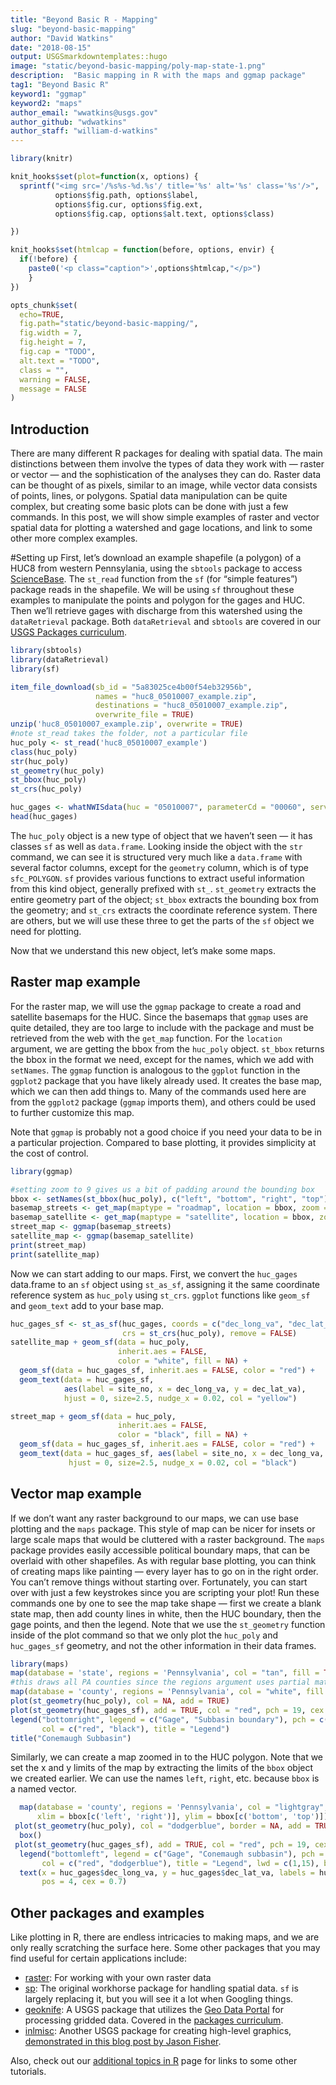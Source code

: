 ```yaml
---
title: "Beyond Basic R - Mapping"
slug: "beyond-basic-mapping"
author: "David Watkins"
date: "2018-08-15"
output: USGSmarkdowntemplates::hugo
image: "static/beyond-basic-mapping/poly-map-state-1.png"
description:  "Basic mapping in R with the maps and ggmap package"
tag1: "Beyond Basic R"
keyword1: "ggmap"
keyword2: "maps"
author_email: "wwatkins@usgs.gov"
author_github: "wdwatkins"
author_staff: "william-d-watkins"
---
```

```r
library(knitr)

knit_hooks$set(plot=function(x, options) {
  sprintf("<img src='/%s%s-%d.%s'/ title='%s' alt='%s' class='%s'/>",
          options$fig.path, options$label,
          options$fig.cur, options$fig.ext,
          options$fig.cap, options$alt.text, options$class)

})

knit_hooks$set(htmlcap = function(before, options, envir) {
  if(!before) {
    paste0('<p class="caption">',options$htmlcap,"</p>")
    }
})

opts_chunk$set(
  echo=TRUE,
  fig.path="static/beyond-basic-mapping/",
  fig.width = 7,
  fig.height = 7,
  fig.cap = "TODO",
  alt.text = "TODO",
  class = "",
  warning = FALSE,
  message = FALSE
)
```
## Introduction

There are many different R packages for dealing with spatial data. The main distinctions between them involve the types of data they work with --- raster or vector --- and the sophistication of the analyses they can do.  Raster data can be thought of as pixels, similar to an image, while vector data consists of points, lines, or polygons.  Spatial data manipulation can be quite complex, but creating some basic plots can be done with just a few commands. In this post, we will show simple examples of raster and vector spatial data for plotting a watershed and gage locations, and link to some other more complex examples.

#Setting up
First, let's download an example shapefile (a polygon) of a HUC8 from western Pennsylania, using the `sbtools` package to access [ScienceBase](https://www.sciencebase.gov/catalog/). The `st_read` function from the `sf` (for "simple features") package reads in the shapefile.  We will be using `sf` throughout these examples to manipulate the points and polygon for the gages and HUC.  Then we'll retrieve gages with discharge from this watershed using the `dataRetrieval` package.  Both `dataRetrieval` and `sbtools` are covered in our [USGS Packages curriculum](https://owi.usgs.gov/R/training-curriculum/usgs-packages/).

```r
library(sbtools)
library(dataRetrieval)
library(sf)

item_file_download(sb_id = "5a83025ce4b00f54eb32956b", 
                   names = "huc8_05010007_example.zip", 
                   destinations = "huc8_05010007_example.zip", 
                   overwrite_file = TRUE)
unzip('huc8_05010007_example.zip', overwrite = TRUE)
#note st_read takes the folder, not a particular file
huc_poly <- st_read('huc8_05010007_example')
class(huc_poly)
str(huc_poly)
st_geometry(huc_poly)
st_bbox(huc_poly)
st_crs(huc_poly)

huc_gages <- whatNWISdata(huc = "05010007", parameterCd = "00060", service="uv")
head(huc_gages)
```

The `huc_poly` object is a new type of object that we haven't seen --- it has classes `sf` as well as `data.frame`.  Looking inside the object with the `str` command, we can see it is structured very much like a `data.frame` with several factor columns, except for the `geometry` column, which is of type `sfc_POLYGON`.  `sf` provides various functions to extract useful information from this kind object, generally prefixed with `st_`.  `st_geometry` extracts the entire geometry part of the object; `st_bbox` extracts the bounding box from the geometry; and `st_crs` extracts the coordinate reference system.  There are others, but we will use these three to get the parts of the `sf` object we need for plotting.    

Now that we understand this new object, let's make some maps.

## Raster map example
For the raster map, we will use the `ggmap` package to create a road and satellite basemaps for the HUC.  Since the basemaps that `ggmap` uses are quite detailed, they are too large to include with the package and must be retrieved from the web with the `get_map` function.  For the `location` argument, we are getting the bbox from the `huc_poly` object.  `st_bbox` returns the bbox in the format we need, except for the names, which we add   with `setNames`.  The `ggmap` function is analogous to the `ggplot` function in the `ggplot2` package that you have likely already used.  It creates the base map, which we can then add things to.  Many of the commands used here are from the `ggplot2` package (`ggmap` imports them), and others could be used to further customize this map.  

Note that `ggmap` is probably not a good choice if you need your data to be in a particular projection.  Compared to base plotting, it provides simplicity at the cost of control.  

```r
library(ggmap)

#setting zoom to 9 gives us a bit of padding around the bounding box
bbox <- setNames(st_bbox(huc_poly), c("left", "bottom", "right", "top"))
basemap_streets <- get_map(maptype = "roadmap", location = bbox, zoom = 9)
basemap_satellite <- get_map(maptype = "satellite", location = bbox, zoom = 9)
street_map <- ggmap(basemap_streets) 
satellite_map <- ggmap(basemap_satellite)
print(street_map)
print(satellite_map)
```

Now we can start adding to our maps. First, we convert the `huc_gages` data.frame to an `sf` object using `st_as_sf`, assigning it the same coordinate reference system as `huc_poly` using `st_crs`.  `ggplot` functions like `geom_sf` and `geom_text` add to your base map.

```r
huc_gages_sf <- st_as_sf(huc_gages, coords = c("dec_long_va", "dec_lat_va"), 
                         crs = st_crs(huc_poly), remove = FALSE)
satellite_map + geom_sf(data = huc_poly,
                        inherit.aes = FALSE,
                        color = "white", fill = NA) +
  geom_sf(data = huc_gages_sf, inherit.aes = FALSE, color = "red") +
  geom_text(data = huc_gages_sf, 
            aes(label = site_no, x = dec_long_va, y = dec_lat_va),
            hjust = 0, size=2.5, nudge_x = 0.02, col = "yellow")

street_map + geom_sf(data = huc_poly,
                        inherit.aes = FALSE,
                        color = "black", fill = NA) +
  geom_sf(data = huc_gages_sf, inherit.aes = FALSE, color = "red") +
  geom_text(data = huc_gages_sf, aes(label = site_no, x = dec_long_va, y = dec_lat_va),
             hjust = 0, size=2.5, nudge_x = 0.02, col = "black")
```

## Vector map example
If we don't want any raster background to our maps, we can use base plotting and the `maps` package.  This style of map can be nicer for insets or large scale maps that would be cluttered with a raster background.  The `maps` package provides easily accessible political boundary maps, that can be overlaid with other shapefiles.  As with regular base plotting, you can think of creating maps like painting --- every layer has to go on in the right order.  You can't remove things without starting over.  Fortunately, you can start over with just a few keystrokes since you are scripting your plot!  Run these commands one by one to see the map take shape --- first we create a blank state map, then add county lines in white, then the HUC boundary, then the gage points, and then the legend.  Note that we use the `st_geometry` function inside of the plot command so that we only plot the `huc_poly` and `huc_gages_sf` geometry, and not the other information in their data frames.

```r
library(maps)
map(database = 'state', regions = 'Pennsylvania', col = "tan", fill = TRUE, border = NA)
#this draws all PA counties since the regions argument uses partial matching
map(database = 'county', regions = 'Pennsylvania', col = "white", fill = FALSE, add = TRUE)
plot(st_geometry(huc_poly), col = NA, add = TRUE)
plot(st_geometry(huc_gages_sf), add = TRUE, col = "red", pch = 19, cex = 0.7)
legend("bottomright", legend = c("Gage", "Subbasin boundary"), pch = c(19,NA), lty = c(NA, 1),
       col = c("red", "black"), title = "Legend")
title("Conemaugh Subbasin")


```

Similarly, we can create a map zoomed in to the HUC polygon.  Note that we set the x and y limits of the map by extracting the limits of the `bbox` object we created earlier.  We can use the names `left`, `right`, etc. because `bbox` is a named vector.  

```r
  map(database = 'county', regions = 'Pennsylvania', col = "lightgray", 
      xlim = bbox[c('left', 'right')], ylim = bbox[c('bottom', 'top')])
 plot(st_geometry(huc_poly), col = "dodgerblue", border = NA, add = TRUE)
  box()
 plot(st_geometry(huc_gages_sf), add = TRUE, col = "red", pch = 19, cex = 0.7)
  legend("bottomleft", legend = c("Gage", "Conemaugh subbasin"), pch = c(19,NA), lty = c(NA, 1),
       col = c("red", "dodgerblue"), title = "Legend", lwd = c(1,15), bg = "wheat")
  text(x = huc_gages$dec_long_va, y = huc_gages$dec_lat_va, labels = huc_gages$site_no,
       pos = 4, cex = 0.7)
```

## Other packages and examples
Like plotting in R, there are endless intricacies to making maps, and we are only really scratching the surface here.  Some other packages that you may find useful for certain applications include:

- [raster](https://cran.r-project.org/web/packages/raster/index.html): For working with your own raster data
- [sp](https://cran.r-project.org/web/packages/sp/index.html): The original workhorse package for handling spatial data.  `sf` is largely replacing it, but you will see it a lot when Googling things.
- [geoknife](https://cran.r-project.org/web/packages/geoknife/index.html): A USGS package that utilizes the [Geo Data Portal](https://cida.usgs.gov/gdp/how-to-gdp/) for processing gridded data.  Covered in the [packages curriculum](https://owi.usgs.gov/R/training-curriculum/usgs-packages/).
 - [inlmisc](https://cran.r-project.org/web/packages/inlmisc/index.html): Another USGS package for creating high-level graphics, [demonstrated in this blog post by Jason Fisher](https://owi.usgs.gov/blog/inlmiscmaps/).
 
 Also, check out our [additional topics in R](https://owi.usgs.gov/R/training-curriculum/intro-curriculum/Additional/) page for links to some other tutorials.
